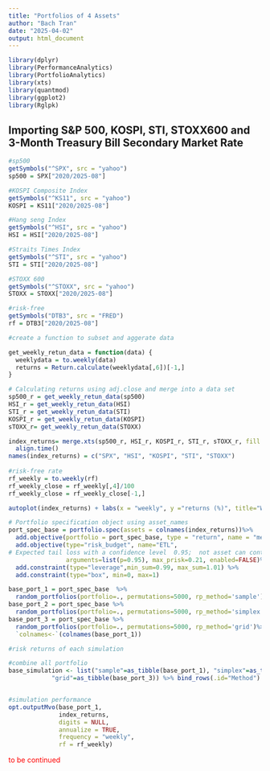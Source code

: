 ```yaml
---
title: "Portfolios of 4 Assets"
author: "Bach Tran"
date: "2025-04-02"
output: html_document
---
```


```r
library(dplyr)
library(PerformanceAnalytics)
library(PortfolioAnalytics)
library(xts)
library(quantmod)
library(ggplot2)
library(Rglpk)
```

## Importing S&P 500, KOSPI, STI, STOXX600 and 3-Month Treasury Bill Secondary Market Rate

```r
#sp500
getSymbols("^SPX", src = "yahoo")
sp500 = SPX["2020/2025-08"]

#KOSPI Composite Index
getSymbols("^KS11", src = "yahoo")
KOSPI = KS11["2020/2025-08"]

#Hang seng Index
getSymbols("^HSI", src = "yahoo")
HSI = HSI["2020/2025-08"]

#Straits Times Index 
getSymbols("^STI", src = "yahoo")
STI = STI["2020/2025-08"]

#STOXX 600
getSymbols("^STOXX", src = "yahoo")
STOXX = STOXX["2020/2025-08"]

#risk-free
getSymbols("DTB3", src = "FRED")
rf = DTB3["2020/2025-08"]
```

```r
#create a function to subset and aggerate data

get_weekly_retun_data = function(data) {
  weeklydata = to.weekly(data)
  returns = Return.calculate(weeklydata[,6])[-1,]
}

# Calculating returns using adj.close and merge into a data set
sp500_r = get_weekly_retun_data(sp500)
HSI_r = get_weekly_retun_data(HSI)
STI_r = get_weekly_retun_data(STI)
KOSPI_r = get_weekly_retun_data(KOSPI)
sTOXX_r= get_weekly_retun_data(STOXX)

index_returns= merge.xts(sp500_r, HSI_r, KOSPI_r, STI_r, sTOXX_r, fill = na.locf)%>%
  align.time()
names(index_returns) = c("SPX", "HSI", "KOSPI", "STI", "STOXX")
  
#risk-free rate
rf_weekly = to.weekly(rf)
rf_weekly_close = rf_weekly[,4]/100
rf_weekly_close = rf_weekly_close[-1,]

```


```r
autoplot(index_returns) + labs(x = "weekly", y ="returns (%)", title="Weekly")
```

```r

# Portfolio specification object using asset_names
port_spec_base = portfolio.spec(assets = colnames(index_returns))%>%
  add.objective(portfolio = port_spec_base, type = "return", name = "mean") %>%
  add.objective(type="risk_budget", name="ETL",
# Expected tail loss with a confidence level  0.95;  not asset can contribute more than 21% to total portfolio risk.
                arguments=list(p=0.95), max_prisk=0.21, enabled=FALSE)%>%
  add.constraint(type="leverage",min_sum=0.99, max_sum=1.01) %>%
  add.constraint(type="box", min=0, max=1)
```

```r
base_port_1 = port_spec_base  %>% 
  random_portfolios(portfolio=., permutations=5000, rp_method='sample')
base_port_2 = port_spec_base %>%
  random_portfolios(portfolio=., permutations=5000, rp_method='simplex')
base_port_3 = port_spec_base %>%
  random_portfolios(portfolio=., permutations=5000, rp_method='grid')%>%
  `colnames<-`(colnames(base_port_1))

#risk returns of each simulation

#combine all portfolio
base_simulation <- list("sample"=as_tibble(base_port_1), "simplex"=as_tibble(base_port_2),
            "grid"=as_tibble(base_port_3)) %>% bind_rows(.id="Method")


#simulation performance
opt.outputMvo(base_port_1,
              index_returns,
              digits = NULL,
              annualize = TRUE,
              frequency = "weekly",
              rf = rf_weekly)


```
::: {style="color: red"}
to be continued
:::